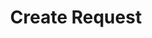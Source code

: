 ---
title: 'Create Request'
openapi: 'POST /api/request/subtitle'
description: 'Description of your new file.'
---